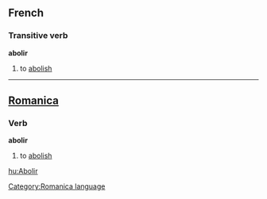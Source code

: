 ==French==
===Transitive verb===
'''abolir'''

#to [[abolish]]
----

==[[Romanica]]==
[[Category:Romanica language]]
===Verb===
<b>abolir</b>
#to [[abolish]]

[[hu:Abolir]]
